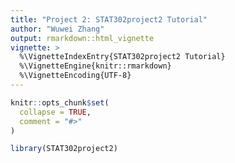 ```yaml
---
title: "Project 2: STAT302project2 Tutorial"
author: "Wuwei Zhang"
output: rmarkdown::html_vignette
vignette: >
  %\VignetteIndexEntry{STAT302project2 Tutorial}
  %\VignetteEngine{knitr::rmarkdown}
  %\VignetteEncoding{UTF-8}
---
```


```r
knitr::opts_chunk$set(
  collapse = TRUE,
  comment = "#>"
)
```

```r
library(STAT302project2)
```
